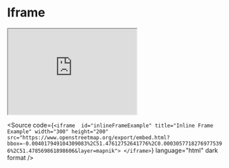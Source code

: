 
<Meta title="Atoms/Multimedia/Iframe" />

# Iframe

<Unstyled>
  <iframe 
    id="inlineFrameExample"
    title="Inline Frame Example"
    width="300"
    height="200"
    src="https://www.openstreetmap.org/export/embed.html?bbox=-0.004017949104309083%2C51.47612752641776%2C0.00030577182769775396%2C51.478569861898606&layer=mapnik">
  </iframe>
</Unstyled>

<Source
  code={`
    <iframe 
      id="inlineFrameExample"
      title="Inline Frame Example"
      width="300"
      height="200"
      src="https://www.openstreetmap.org/export/embed.html?bbox=-0.004017949104309083%2C51.47612752641776%2C0.00030577182769775396%2C51.478569861898606&layer=mapnik">
    </iframe>
  `}
  language="html"
  dark
  format
/>